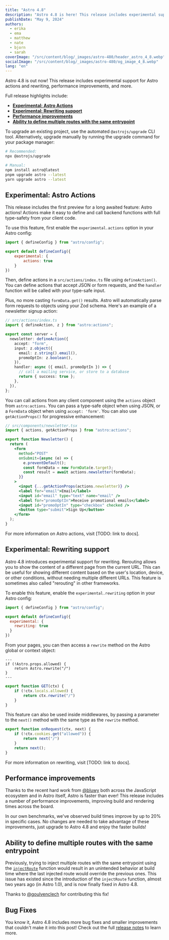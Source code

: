 ```yaml
---
title: "Astro 4.8"
description: "Astro 4.8 is here! This release includes experimental support for Astro actions and rewriting, performance improvements, and more."
publishDate: "May 9, 2024"
authors:
  - erika
  - ema
  - matthew
  - nate
  - bjorn
  - sarah
coverImage: "/src/content/blog/_images/astro-480/header_astro_4_8.webp"
socialImage: "/src/content/blog/_images/astro-480/og_image_4_8.webp"
lang: "en"
---
```



<BlogSummary>
Astro 4.8 is out now! This release includes experimental support for Astro actions and rewriting, performance improvements, and more.
</BlogSummary>

Full release highlights include:

- [**Experimental: Astro Actions**](#experimental-astro-actions)
- [**Experimental: Rewriting support**](#experimental-rewriting-support)
- [**Performance improvements**](#performance-improvements)
- [**Ability to define multiple routes with the same entrypoint**](#ability-to-define-multiple-routes-with-the-same-entrypoint)

To upgrade an existing project, use the automated `@astrojs/upgrade` CLI tool. Alternatively, upgrade manually by running the upgrade command for your package manager:

```sh
# Recommended:
npx @astrojs/upgrade

# Manual:
npm install astro@latest
pnpm upgrade astro --latest
yarn upgrade astro --latest
```

## Experimental: Astro Actions

This release includes the first preview for a long awaited feature: Astro actions! Actions make it easy to define and call backend functions with full type-safety from your client code.

To use this feature, first enable the `experimental.actions` option in your Astro config:

```js
import { defineConfig } from "astro/config";

export default defineConfig({
	experimental: {
		actions: true
	}
})
```

Then, define actions in a `src/actions/index.ts` file using `defineAction()`. You can define actions that accept JSON or form requests, and the `handler` function will be called with your type-safe input.

Plus, no more casting `formData.get()` results. Astro will automatically parse form requests to objects using your Zod schema. Here's an example of a newsletter signup action:

```ts
// src/actions/index.ts
import { defineAction, z } from "astro:actions";

export const server = {
  newsletter: defineAction({
    accept: "form",
    input: z.object({
      email: z.string().email(),
      promoOptIn: z.boolean(),
    }),
    handler: async ({ email, promoOptIn }) => {
      // call a mailing service, or store to a database
      return { success: true };
    },
  }),
};
```

You can call actions from any client component using the `actions` object from `astro:actions`. You can pass a type-safe object when using JSON, or a `FormData` object when using `accept: 'form'`. You can also use `getActionProps()` for progressive enhancement:

```jsx
// src/components/newsletter.tsx
import { actions, getActionProps } from "astro:actions";

export function Newsletter() {
  return (
    <form
      method="POST"
      onSubmit={async (e) => {
        e.preventDefault();
        const formData = new FormData(e.target);
        const result = await actions.newsletter(formData);
      }}
    >
      <input {...getActionProps(actions.newsletter)} />
      <label for="email">Email</label>
      <input id="email" type="text" name="email" />
      <label for="promoOptIn">Receive promotional emails</label>
      <input id="promoOptIn" type="checkbox" checked />
      <button type="submit">Sign Up</button>
    </form>
  );
}
```

For more information on Astro actions, visit [TODO: link to docs].

## Experimental: Rewriting support

Astro 4.8 introduces experimental support for rewriting. Rerouting allows you to show the content of a different page from the current URL. This can be useful for showing different content based on the user's location, device, or other conditions, without needing multiple different URLs. This feature is sometimes also called "rerouting" in other frameworks.

To enable this feature, enable the `experimental.rewriting` option in your Astro config:

```js
import { defineConfig } from "astro/config";

export default defineConfig({
  experimental: {
    rewriting: true
  }
})
```

From your pages, you can then access a `rewrite` method on the Astro global or context object:

```astro
---
if (!Astro.props.allowed) {
	return Astro.rewrite("/")
}
---
```

```ts
export function GET(ctx) {
	if (!ctx.locals.allowed) {
		return ctx.rewrite("/")
	}
}
```

This feature can also be used inside middlewares, by passing a parameter to the `next()` method with the same type as the `rewrite` method.

```ts
export function onRequest(ctx, next) {
	if (!ctx.cookies.get("allowed")) {
		return next("/")
	}
	return next();
}
```

For more information on rewriting, visit [TODO: link to docs].

## Performance improvements

Thanks to the recent hard work from [@bluwy](https://github.com/bluwy) both across the JavaScript ecosystem and in Astro itself, Astro is faster than ever! This release includes a number of performance improvements, improving build and rendering times across the board.

In our own benchmarks, we've observed build times improve by up to 20% in specific cases. No changes are needed to take advantage of these improvements, just upgrade to Astro 4.8 and enjoy the faster builds!

## Ability to define multiple routes with the same entrypoint

Previously, trying to inject multiple routes with the same entrypoint using the [`injectRoute`](https://docs.astro.build/en/reference/integrations-reference/#injectroute-option) function would result in an unintended behavior at build time where the last injected route would override the previous ones. This issue has existed since the introduction of the `injectRoute` function, almost two years ago (in Astro 1.0), and is now finally fixed in Astro 4.8.

Thanks to [@goulvenclech](https://github.com/goulvenclech) for contributing this fix!

## Bug Fixes

You know it, Astro 4.8 includes more bug fixes and smaller improvements that couldn't make it into this post! Check out the full [release notes](https://github.com/withastro/astro/blob/refs/heads/main/packages/astro/CHANGELOG.md#480) to learn more.
